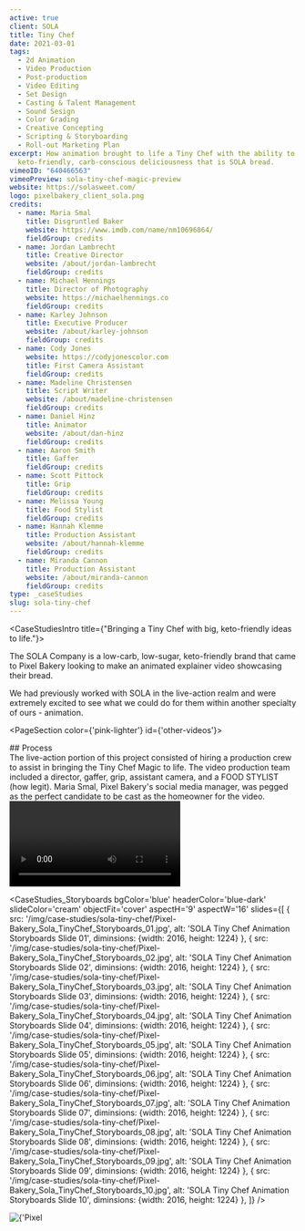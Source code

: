 ```yaml
---
active: true
client: SOLA
title: Tiny Chef
date: 2021-03-01
tags:
  - 2d Animation
  - Video Production
  - Post-production
  - Video Editing
  - Set Design
  - Casting & Talent Management
  - Sound Sesign
  - Color Grading
  - Creative Concepting
  - Scripting & Storyboarding
  - Roll-out Marketing Plan
excerpt: How animation brought to life a Tiny Chef with the ability to create
  keto-friendly, carb-conscious deliciousness that is SOLA bread.
vimeoID: "640466563"
vimeoPreview: sola-tiny-chef-magic-preview
website: https://solasweet.com/
logo: pixelbakery_client_sola.png
credits:
  - name: Maria Smal
    title: Disgruntled Baker
    website: https://www.imdb.com/name/nm10696864/
    fieldGroup: credits
  - name: Jordan Lambrecht
    title: Creative Director
    website: /about/jordan-lambrecht
    fieldGroup: credits
  - name: Michael Hennings
    title: Director of Photography
    website: https://michaelhennings.co
    fieldGroup: credits
  - name: Karley Johnson
    title: Executive Producer
    website: /about/karley-johnson
    fieldGroup: credits
  - name: Cody Jones
    website: https://codyjonescolor.com
    title: First Camera Assistant
    fieldGroup: credits
  - name: Madeline Christensen
    title: Script Writer
    website: /about/madeline-christensen
    fieldGroup: credits
  - name: Daniel Hinz
    title: Animator
    website: /about/dan-hinz
    fieldGroup: credits
  - name: Aaron Smith
    title: Gaffer
    fieldGroup: credits
  - name: Scott Pittock
    title: Grip
    fieldGroup: credits
  - name: Melissa Young
    title: Food Stylist
    fieldGroup: credits
  - name: Hannah Klemme
    title: Production Assistant
    website: /about/hannah-klemme
    fieldGroup: credits
  - name: Miranda Cannon
    title: Production Assistant
    website: /about/miranda-cannon
    fieldGroup: credits
type: _caseStudies
slug: sola-tiny-chef
---
```


<CaseStudiesIntro title={"Bringing a Tiny Chef with big, keto-friendly ideas to life."}>

The SOLA Company is a low-carb, low-sugar, keto-friendly brand that came to Pixel Bakery looking to make an animated explainer video showcasing their bread.

We had previously worked with SOLA in the live-action realm and were extremely excited to see what we could do for them within another specialty of ours - animation.

</CaseStudiesIntro>

<PageSection color={'pink-lighter'} id={'other-videos'}>
  <InnerWrapper>
   <div className='mb-4 pb-4 grid grid-cols-1 lg:grid-cols-5'>
      <div className='col-span-1 lg:col-span-2'>
        ## Process
      </div>
      <div className='col-span-1 lg:col-span-3'>
        The live-action portion of this project consisted of hiring a production crew to assist in bringing the Tiny Chef Magic to life. The video production team included a director, gaffer, grip, assistant camera, and a FOOD STYLIST (how legit). Maria Smal, Pixel Bakery's social media manager, was pegged as the perfect candidate to be cast as the homeowner for the video.
        </div>
    </div>
 <div className='my-4'><Video url={'https://player.vimeo.com/progressive_redirect/playback/659034304/rendition/1080p/file.mp4?loc=external&signature=86fd8dd20f79d64476a49d35c14e786fb053c9bf014f2349994fc9d49db4c952'} playsInline={true} controls={false} autoPlay={true} loop={true}/></div>
 
  </InnerWrapper>
</PageSection>


<CaseStudies_Storyboards
bgColor='blue'
headerColor='blue-dark'
slideColor='cream'
objectFit='cover'
aspectH='9'
aspectW='16'
slides={[
    {
      src: '/img/case-studies/sola-tiny-chef/Pixel-Bakery_Sola_TinyChef_Storyboards_01.jpg',
      alt: 'SOLA Tiny Chef Animation Storyboards Slide 01',
      diminsions: {width: 2016, height: 1224}
    },
     {
      src: '/img/case-studies/sola-tiny-chef/Pixel-Bakery_Sola_TinyChef_Storyboards_02.jpg',
      alt: 'SOLA Tiny Chef Animation Storyboards Slide 02',
      diminsions: {width: 2016, height: 1224}
    },
     {
      src: '/img/case-studies/sola-tiny-chef/Pixel-Bakery_Sola_TinyChef_Storyboards_03.jpg',
      alt: 'SOLA Tiny Chef Animation Storyboards Slide 03',
      diminsions: {width: 2016, height: 1224}
    },
     {
      src: '/img/case-studies/sola-tiny-chef/Pixel-Bakery_Sola_TinyChef_Storyboards_04.jpg',
      alt: 'SOLA Tiny Chef Animation Storyboards Slide 04',
      diminsions: {width: 2016, height: 1224}
    },
     {
      src: '/img/case-studies/sola-tiny-chef/Pixel-Bakery_Sola_TinyChef_Storyboards_05.jpg',
      alt: 'SOLA Tiny Chef Animation Storyboards Slide 05',
      diminsions: {width: 2016, height: 1224}
    },
     {
      src: '/img/case-studies/sola-tiny-chef/Pixel-Bakery_Sola_TinyChef_Storyboards_06.jpg',
      alt: 'SOLA Tiny Chef Animation Storyboards Slide 06',
      diminsions: {width: 2016, height: 1224}
    },
     {
      src: '/img/case-studies/sola-tiny-chef/Pixel-Bakery_Sola_TinyChef_Storyboards_07.jpg',
      alt: 'SOLA Tiny Chef Animation Storyboards Slide 07',
      diminsions: {width: 2016, height: 1224}
    },
     {
      src: '/img/case-studies/sola-tiny-chef/Pixel-Bakery_Sola_TinyChef_Storyboards_08.jpg',
      alt: 'SOLA Tiny Chef Animation Storyboards Slide 08',
      diminsions: {width: 2016, height: 1224}
    },
     {
      src: '/img/case-studies/sola-tiny-chef/Pixel-Bakery_Sola_TinyChef_Storyboards_09.jpg',
      alt: 'SOLA Tiny Chef Animation Storyboards Slide 09',
      diminsions: {width: 2016, height: 1224}
    },
     {
      src: '/img/case-studies/sola-tiny-chef/Pixel-Bakery_Sola_TinyChef_Storyboards_10.jpg',
      alt: 'SOLA Tiny Chef Animation Storyboards Slide 10',
      diminsions: {width: 2016, height: 1224}
    },
  ]}
/> 

<PageSection>
 <InnerWrapper> <Image width={1920} height={1440} src={'https://cdn.pixelbakery.com/img/case-studies/sola-tiny-chef/pixel-bakery_SOLA_TinyChef_BTS_01.jpg'} alt={'Pixel Bakery video production team on the set for Sola Tiny chef'}/> </InnerWrapper>
  </PageSection>


